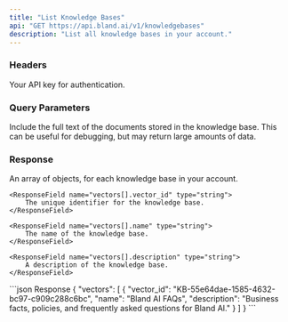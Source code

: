 ```yaml
---
title: "List Knowledge Bases"
api: "GET https://api.bland.ai/v1/knowledgebases"
description: "List all knowledge bases in your account."
---
```


### Headers

<ParamField header="authorization" type="string" required>
  Your API key for authentication.
</ParamField>

### Query Parameters

<ParamField query="include_text" type="boolean" default={false}>
    Include the full text of the documents stored in the knowledge base. This can be useful for debugging, but may return large amounts of data.
</ParamField>

### Response

<ResponseField name="vectors" type="array">
    An array of objects, for each knowledge base in your account.

    <ResponseField name="vectors[].vector_id" type="string">
        The unique identifier for the knowledge base.
    </ResponseField>

    <ResponseField name="vectors[].name" type="string">
        The name of the knowledge base.
    </ResponseField>

    <ResponseField name="vectors[].description" type="string">
        A description of the knowledge base.
    </ResponseField>
</ResponseField>


<ResponseExample>
```json Response
{
    "vectors": [
        {
            "vector_id": "KB-55e64dae-1585-4632-bc97-c909c288c6bc",
            "name": "Bland AI FAQs",
            "description": "Business facts, policies, and frequently asked questions for Bland AI."
        }
    ]
}
```
</ResponseExample>








